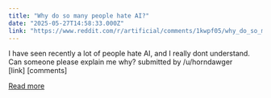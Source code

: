 ```yaml
---
title: "Why do so many people hate AI?"
date: "2025-05-27T14:58:33.000Z"
link: "https://www.reddit.com/r/artificial/comments/1kwpf05/why_do_so_many_people_hate_ai/"
---
```


I have seen recently a lot of people hate AI, and I really dont understand. Can someone please explain me why?
    submitted by    /u/horndawger  
 [link]   [comments]

[Read more](https://www.reddit.com/r/artificial/comments/1kwpf05/why_do_so_many_people_hate_ai/)
